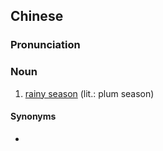 {{also|黄梅季}}
==Chinese==
{{zh-forms|s=黄梅季|type=21}}

===Pronunciation===
{{zh-pron
|m=huángméijì
|c=wong4 mui4 gwai3
|cat=n
}}

===Noun===
{{zh-noun}}

# [[rainy season]] (lit.: plum season)

====Synonyms====
* {{zh-l|黃梅天}}